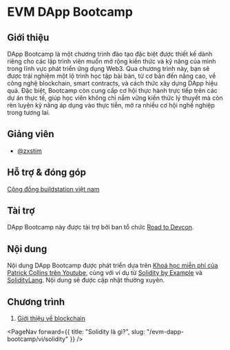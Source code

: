 
# EVM DApp Bootcamp

## Giới thiệu
​DApp Bootcamp là một chương trình đào tạo đặc biệt được thiết kế dành riêng cho các lập trình viên muốn mở rộng kiến thức và kỹ năng của mình trong lĩnh vực phát triển ứng dụng Web3. Qua chương trình này, bạn sẽ được trải nghiệm một lộ trình học tập bài bản, từ cơ bản đến nâng cao, về công nghệ blockchain, smart contracts, và cách thức xây dựng DApp hiệu quả. Đặc biệt, Bootcamp còn cung cấp cơ hội thực hành trực tiếp trên các dự án thực tế, giúp học viên không chỉ nắm vững kiến thức lý thuyết mà còn rèn luyện kỹ năng áp dụng vào thực tiễn, mở ra nhiều cơ hội nghề nghiệp trong tương lai.

## Giảng viên
- [@zxstim](https://github.com/zxstim)

## Hỗ trợ & đóng góp
[Cộng đồng buildstation việt nam](https://t.me/buildstationvn)

## Tài trợ
DApp Bootcamp này được tài trợ bởi ban tổ chức [Road to Devcon](https://blog.ethereum.org/2023/06/29/road-to-devcon7-grants).

## Nội dung
Nội dung DApp Bootcamp được phát triển dựa trên [Khoá học miễn phí của Patrick Collins trên Youtube](https://www.youtube.com/@PatrickAlphaC), cùng với ví dụ từ [Solidity by Example](https://solidity-by-example.org/) và [SolidityLang](https://soliditylang.org/). Nội dung sẽ được cập nhật thường xuyên.

## Chương trình
1. [Giới thiệu về blockchain](/dapp-bootcamps/vi/solidity)

<PageNav
    forward={{
        title: "Solidity là gì?",
        slug: "/evm-dapp-bootcamp/vi/solidity" 
    }}
/>